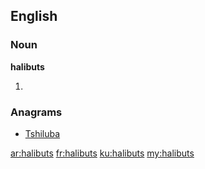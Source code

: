 ==English==

===Noun===
'''halibuts'''

# {{plural of|[[halibut]]}}

===Anagrams===
* [[Tshiluba#English|Tshiluba]]

[[ar:halibuts]]
[[fr:halibuts]]
[[ku:halibuts]]
[[my:halibuts]]